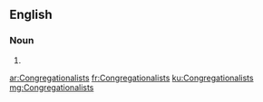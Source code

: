 ==English==

===Noun===
{{head|en|noun plural form}}

# {{plural of|Congregationalist|lang=en}}

[[ar:Congregationalists]]
[[fr:Congregationalists]]
[[ku:Congregationalists]]
[[mg:Congregationalists]]
